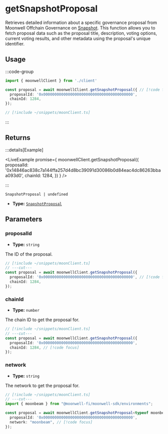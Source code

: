 
# getSnapshotProposal

Retrieves detailed information about a specific governance proposal from Moonwell Offchain Governance on [Snapshot](https://snapshot.org/). This function allows you to fetch proposal data such as the proposal title, description, voting options, current voting results, and other metadata using the proposal's unique identifier.


## Usage

:::code-group

```ts twoslash [example.ts]
import { moonwellClient } from './client'

const proposal = await moonwellClient.getSnapshotProposal({ // [!code focus:4]
  proposalId: '0x0000000000000000000000000000000000000000',
  chainId: 1284,
});
```

```ts twoslash [client.ts] filename="client.ts"
// [!include ~/snippets/moonClient.ts]
```

:::

## Returns

:::details[Example]

<LiveExample promise={
  moonwellClient.getSnapshotProposal({
    proposalId: '0x14846ac838c7a144ffa257d4d8bc39091d30086b0d84eac4dc86263bbaa093d0',
    chainId: 1284,
  })
} />

:::

```
SnapshotProposal | undefined
```

- **Type:** [`SnapshotProposal`](/docs/glossary/types#snapshotproposal)

## Parameters

### proposalId

- **Type:** `string`

The ID of the proposal.

```ts twoslash
// [!include ~/snippets/moonClient.ts]
// ---cut---
const proposal = await moonwellClient.getSnapshotProposal({
  proposalId: '0x0000000000000000000000000000000000000000', // [!code focus]
  chainId: 1284,
});
```

### chainId

- **Type:** `number`

The chain ID to get the proposal for.

```ts twoslash
// [!include ~/snippets/moonClient.ts]
// ---cut---
const proposal = await moonwellClient.getSnapshotProposal({
  proposalId: '0x0000000000000000000000000000000000000000',
  chainId: 1284, // [!code focus]
});
```

<NetworkParameterInfo />

### network

- **Type:** `string`

The network to get the proposal for.

```ts twoslash
// [!include ~/snippets/moonClient.ts]
// ---cut---
import { moonbeam } from "@moonwell-fi/moonwell-sdk/environments";

const proposal = await moonwellClient.getSnapshotProposal<typeof moonbeam>({
  proposalId: '0x0000000000000000000000000000000000000000',
  network: "moonbeam", // [!code focus]
});
```
